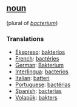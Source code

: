 == [[noun]] == 
(plural of ''[[bacterium]]'')
=== Translations === 
*[[Ekspreso]]: [[bakterios]]
*[[French]]: [[bactéries]] 
*[[German]]: [[Bakterium]] 
*[[Interlingua]]: [[bacterios]] 
*[[Italian]]: [[batteri]] 
*[[Portuguese]]: [[bactérias]] 
*[[Spanish]]: [[bacterias]]
*[[Volapük]]: [[bakters]]